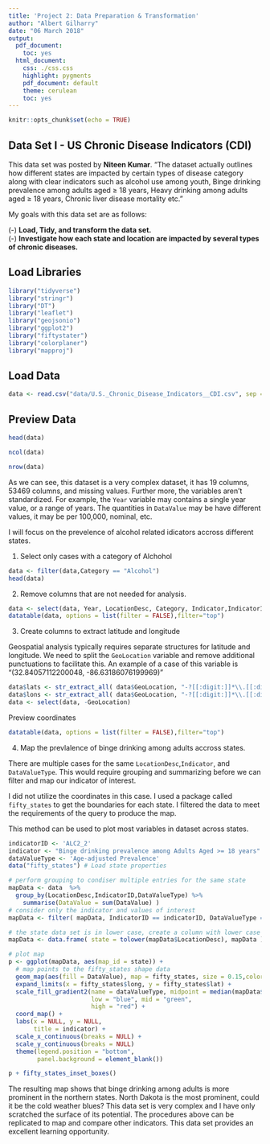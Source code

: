 ```yaml
---
title: 'Project 2: Data Preparation & Transformation'
author: "Albert Gilharry"
date: "06 March 2018"
output:
  pdf_document:
    toc: yes
  html_document:
    css: ./css.css
    highlight: pygments
    pdf_document: default
    theme: cerulean
    toc: yes
---
```


```r
knitr::opts_chunk$set(echo = TRUE)
```

## Data Set I - US Chronic Disease Indicators (CDI)

<div id = "comment">
This data set was posted by **Niteen Kumar**. "The dataset actually outlines how different states are impacted by certain types of disease category along with clear indicators such as alcohol use among youth, Binge drinking prevalence among adults aged ≥ 18 years, Heavy drinking among adults aged ≥ 18 years, Chronic liver disease mortality etc." 

My goals with this data set are as follows: <br />

  (-) **Load, Tidy, and transform the data set.** <br />
  (-) **Investigate how each state and location are impacted by several types of chronic diseases.** <br />
</div>


## Load Libraries

```r
library("tidyverse")
library("stringr")
library("DT")
library("leaflet")
library("geojsonio")
library("ggplot2")
library("fiftystater")
library("colorplaner")
library("mapproj")
```

## Load Data
```r
data <- read.csv("data/U.S._Chronic_Disease_Indicators__CDI.csv", sep = ",", header = TRUE, stringsAsFactors=FALSE,fileEncoding="UTF-8-BOM")
```

## Preview Data
<div id = "solution">
```r
head(data)
```

```r
ncol(data)
```

```r
nrow(data)
```

</div>

<div id = "comment">
As we can see, this dataset is a very complex dataset, it has 19 columns, 53469 columns, and missing values.
Further more, the variables aren't standardized. For example, the `Year` variable may contains a single year value, or a range of years. 
The quantities in `DataValue` may be have different values, it may be per 100,000, nominal, etc. 

I will focus on the prevelence of alcohol related idicators accross different states.
</div>

(1) Select only cases with a category of Alchohol

<div id = "solution">

```r
data <- filter(data,Category == "Alcohol")
head(data)
```
</div>


(2) Remove columns that are not needed for analysis.

<div id = "solution">
```r
data <- select(data, Year, LocationDesc, Category, Indicator,IndicatorID, DataValueUnit, DataValueType, DataValue, GeoLocation)
datatable(data, options = list(filter = FALSE),filter="top")
```
</div>

  (3) Create columns to extract latitude and longitude
  
  <div id = "comment">
  Geospatial analysis typically requires separate structures for latitude and longitude. 
  We need to split the `GeoLocation` variable and remove additional punctuations to facilitate this.
  An example of a case of this variable is "(32.84057112200048, -86.63186076199969)"
  </div>
  
<div id = "solution">
```r
data$lats <- str_extract_all( data$GeoLocation, "-?[[:digit:]]*\\.[[:digit:]]*" )[[1]]
data$lons <- str_extract_all( data$GeoLocation, "-?[[:digit:]]*\\.[[:digit:]]*" )[[2]]
data <- select(data, -GeoLocation)
```
</div>


<div id = "solution">
Preview coordinates
```r
datatable(data, options = list(filter = FALSE),filter="top")
```
</div>

  (4) Map the prevlalence of binge drinking among adults accross states.
  
<div id = "comment">

There are multiple cases for the same `LocationDesc`,`Indicator`, and `DataValueType`. 
This would require grouping and summarizing before we can filter and map our indicator of interest.


I did not utilize the coordinates in this case. I used a package called `fifty_states`
to get the boundaries for each state. I filtered the data to meet the requirements of the query to produce the map.

This method can be used to plot most variables in dataset across states.
</div>

```r

indicatorID <- 'ALC2_2'
indicator <- "Binge drinking prevalence among Adults Aged >= 18 years"
dataValueType <- 'Age-adjusted Prevalence'
data("fifty_states") # Load state properties

# perform grouping to condiser multiple entries for the same state
mapData <- data  %>%
  group_by(LocationDesc,IndicatorID,DataValueType) %>%
    summarise(DataValue = sum(DataValue) )
# consider only the indicator and values of interest
mapData <- filter( mapData, IndicatorID == indicatorID, DataValueType == dataValueType )

# the state data set is in lower case, create a column with lower case states for referencing
mapData <- data.frame( state = tolower(mapData$LocationDesc), mapData )

# plot map
p <- ggplot(mapData, aes(map_id = state)) + 
  # map points to the fifty_states shape data
  geom_map(aes(fill = DataValue), map = fifty_states, size = 0.15,color = "#ffffff") + 
  expand_limits(x = fifty_states$long, y = fifty_states$lat) +
  scale_fill_gradient2(name = dataValueType, midpoint = median(mapData$DataValue, na.rm = TRUE) ,
                       low = "blue", mid = "green",
                       high = "red") +
  coord_map() +
  labs(x = NULL, y = NULL,
       title = indicator) +
  scale_x_continuous(breaks = NULL) + 
  scale_y_continuous(breaks = NULL) 
  theme(legend.position = "bottom", 
        panel.background = element_blank())

p + fifty_states_inset_boxes() 
```

<div id = "comment"">
The resulting map shows that binge drinking among adults is more prominent in the northern states. 
North Dakota is the most prominent, could it be the cold weather blues?


This data set is very complex and I have only scratched the surface of its potential. 
The procedures above can be replicated to map and compare other indicators.


This data set provides an excellent learning opportunity.
</div>
